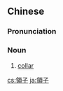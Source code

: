 {{also|领子}}
==Chinese==
{{zh-forms|s=领子}}

===Pronunciation===
{{zh-pron
|m=lǐngzi
|cat=n
}}

===Noun===
{{zh-noun}}

# [[collar]]

[[cs:領子]]
[[ja:領子]]